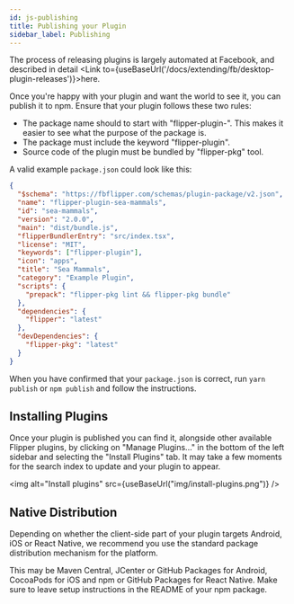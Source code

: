 ```yaml
---
id: js-publishing
title: Publishing your Plugin
sidebar_label: Publishing
---
```


<FbInternalOnly>

The process of releasing plugins is largely automated at Facebook, and described in detail <Link to={useBaseUrl('/docs/extending/fb/desktop-plugin-releases')}>here</Link>.

</FbInternalOnly>

<OssOnly>

Once you're happy with your plugin and want the world to see it,
you can publish it to npm. Ensure that your plugin follows these
two rules:

- The package name should to start with "flipper-plugin-". This makes
  it easier to see what the purpose of the package is.
- The package must include the keyword "flipper-plugin".
- Source code of the plugin must be bundled by "flipper-pkg" tool.

A valid example `package.json` could look like this:

```json
{
  "$schema": "https://fbflipper.com/schemas/plugin-package/v2.json",
  "name": "flipper-plugin-sea-mammals",
  "id": "sea-mammals",
  "version": "2.0.0",
  "main": "dist/bundle.js",
  "flipperBundlerEntry": "src/index.tsx",
  "license": "MIT",
  "keywords": ["flipper-plugin"],
  "icon": "apps",
  "title": "Sea Mammals",
  "category": "Example Plugin",
  "scripts": {
    "prepack": "flipper-pkg lint && flipper-pkg bundle"
  },
  "dependencies": {
    "flipper": "latest"
  },
  "devDependencies": {
    "flipper-pkg": "latest"
  }
}
```

When you have confirmed that your `package.json` is correct,
run `yarn publish` or `npm publish` and follow the instructions.

## Installing Plugins

Once your plugin is published you can find it, alongside other
available Flipper plugins, by clicking on "Manage Plugins..."
in the bottom of the left sidebar and selecting the
"Install Plugins" tab. It may take a few moments for the
search index to update and your plugin to appear.

<img alt="Install plugins" src={useBaseUrl("img/install-plugins.png")} />

## Native Distribution

Depending on whether the client-side part of your plugin targets
Android, iOS or React Native, we recommend you use the standard
package distribution mechanism for the platform.

This may be Maven Central, JCenter or GitHub Packages for Android,
CocoaPods for iOS and npm or GitHub Packages for React Native.
Make sure to leave setup instructions in the README of your
npm package.

</OssOnly>
